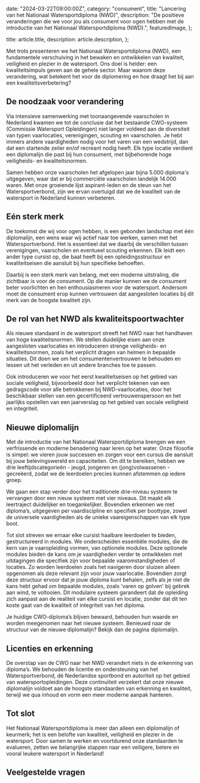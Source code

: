 
  date: "2024-03-22T09:00:00Z",
  category: "consument",
  title: "Lancering van het Nationaal Watersportdiploma (NWD)",
  description:
    "De positieve veranderingen die we voor jou als consument voor ogen hebben met de introductie van het Nationaal Watersportdiploma (NWD).",
  featuredImage,
};

  title: article.title,
  description: article.description,
};


Met trots presenteren <Link href='/vaarlocaties'>we</Link> het Nationaal
Watersportdiploma (NWD), een fundamentele verschuiving in het bewaken en
ontwikkelen van kwaliteit, veiligheid en plezier in de watersport. Ons doel is
helder: een kwaliteitsimpuls geven aan de gehele sector. Maar waarom deze
verandering, wat betekent het voor de diplomering en hoe draagt het bij aan een
kwaliteitsverbetering?

## De noodzaak voor verandering

Via intensieve samenwerking met toonaangevende vaarscholen in Nederland kwamen
we tot de conclusie dat het bestaande CWO-systeem (Commissie Watersport
Opleidingen) niet langer voldeed aan de diversiteit van typen vaarlocaties,
verenigingen, scouting en vaarscholen. Je hebt immers andere vaardigheden nodig
voor het varen van een wedstrijd, dan dat een startende zeiler en/of recreant
nodig heeft. Elk type locatie verdient een diplomalijn die past bij hun
consument, met bijbehorende hoge veiligheids- en kwaliteitsnormen.

Samen hebben onze vaarscholen het afgelopen jaar bijna 5.000 diploma's
uitgegeven, waar dat er bij commerciële vaarscholen landelijk 14.000 waren. Met
onze groeiende lijst aspirant-leden en de steun van het Watersportverbond, zijn
we ervan overtuigd dat we de kwaliteit van de watersport in Nederland kunnen
verbeteren.

## Eén sterk merk

De toekomst die wij voor ogen hebben, is een gebonden landschap met één
diplomalijn, een wens waar wij actief naar toe werken, samen met het
Watersportverbond. Het is essentieel dat we daarbij de verschillen tussen
verenigingen, vaarscholen en eventueel scouting erkennen. Elk leidt een ander
type cursist op, die baat heeft bij een opleidingsstructuur en kwaliteitseisen
die aansluit bij hun specifieke behoeften.

Daarbij is een sterk merk van belang, met een moderne uitstraling, die zichtbaar
is voor de consument. Op die manier kunnen we de consument beter voorlichten en
hen enthousiasmeren voor de watersport. Andersom moet de consument erop kunnen
vertrouwen dat aangesloten locaties bij dit merk van de hoogste kwaliteit zijn.

## De rol van het NWD als kwaliteitspoortwachter

Als nieuwe standaard in de watersport streeft het NWD naar het handhaven van
hoge kwaliteitsnormen. We stellen duidelijke eisen aan onze aangesloten
vaarlocaties en introduceren strenge veiligheids- en kwaliteitsnormen, zoals het
verplicht dragen van helmen in bepaalde situaties. Dit doen we om het
consumentenvertrouwen te behouden en lessen uit het verleden en uit andere
branches toe te passen.

Ook introduceren we voor het eerst kwaliteitseisen op het gebied van sociale
veiligheid, bijvoorbeeld door het verplicht tekenen van een gedragscode voor
alle betrokkenen bij NWD-vaarlocaties, door het beschikbaar stellen van een
gecertificeerd vertrouwenspersoon en het jaarlijks opstellen van een jaarverslag
op het gebied van sociale veiligheid en integriteit.

## Nieuwe diplomalijn

Met de introductie van het Nationaal Watersportdiploma brengen we een
verfrissende en moderne benadering naar leren op het water. Onze filosofie is
simpel: we vieren jouw successen en zorgen voor een cursus die aansluit bij jouw
belevingswereld en capaciteiten. Om dit te bereiken, hebben we drie
leeftijdscategorieën - jeugd, jongeren en (jong)volwassenen - gecreëerd, zodat
we de leerdoelen precies kunnen afstemmen op iedere groep.

We gaan een stap verder door het traditionele drie-niveau systeem te vervangen
door een nieuw systeem met vier niveaus. Dit maakt elk leertraject duidelijker
en toegankelijker. Bovendien erkennen we met diploma’s, uitgegeven per
vaardiscipline en specifiek per boottype, zowel de universele vaardigheden als
de unieke vaareigenschappen van elk type boot.

Tot slot streven we ernaar elke cursist haalbare leerdoelen te bieden,
gestructureerd in modules. We onderscheiden essentiële modules, die de kern van
je vaaropleiding vormen, van optionele modules. Deze optionele modules bieden de
kans om je vaardigheden verder te ontwikkelen met uitdagingen die specifiek zijn
voor bepaalde vaaromstandigheden of locaties. Zo worden leerdoelen zoals het
navigeren door sluizen alleen opgenomen als deze relevant zijn voor jouw
vaarlocatie. Bovendien zorgt deze structuur ervoor dat je jouw diploma kunt
behalen, zelfs als je niet de kans hebt gehad om bepaalde modules, zoals 'varen
op golven' bij gebrek aan wind, te voltooien. Dit modulaire systeem garandeert
dat de opleiding zich aanpast aan de realiteit van elke cursist en locatie,
zonder dat dit ten koste gaat van de kwaliteit of integriteit van het diploma.

Je huidige CWO-diploma’s blijven bewaard, behouden hun waarde en worden
meegenomen naar het nieuwe systeem. Benieuwd naar de structuur van de nieuwe
diplomalijn? Bekijk dan de pagina
&#32;<Link href="/diplomalijn/consument">diplomalijn</Link>.

## Licenties en erkenning

De overstap van de CWO naar het NWD verandert niets in de erkenning van
diploma’s. We behouden de licentie en ondersteuning van het Watersportverbond,
dé Nederlandse sportbond en autoriteit op het gebied van watersportopleidingen.
Deze continuïteit verzekert dat onze nieuwe diplomalijn voldoet aan de hoogste
standaarden van erkenning en kwaliteit, terwijl we qua inhoud en vorm een meer
moderne aanpak hanteren.

## Tot slot

Het Nationaal Watersportdiploma is meer dan alleen een diplomalijn of keurmerk;
het is een belofte van kwaliteit, veiligheid en plezier in de watersport. Door
samen te werken en voortdurend onze standaarden te evalueren, zetten we
belangrijke stappen naar een veiligere, betere en vooral leukere watersport in
Nederland!

## Veelgestelde vragen

<LaunchFaq category="consument" />
